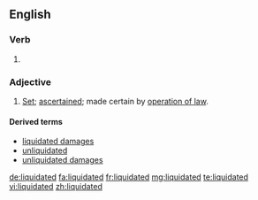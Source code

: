 ==English==

===Verb===
{{head|en|verb form}}

# {{en-past of|liquidate}}

===Adjective===
{{en-adj}}
# {{context|legal|lang=en}} [[set|Set]]; [[ascertained]]; made certain by [[operation of law]].

====Derived terms====
* [[liquidated damages]]
* [[unliquidated]]
* [[unliquidated damages]]

[[de:liquidated]]
[[fa:liquidated]]
[[fr:liquidated]]
[[mg:liquidated]]
[[te:liquidated]]
[[vi:liquidated]]
[[zh:liquidated]]